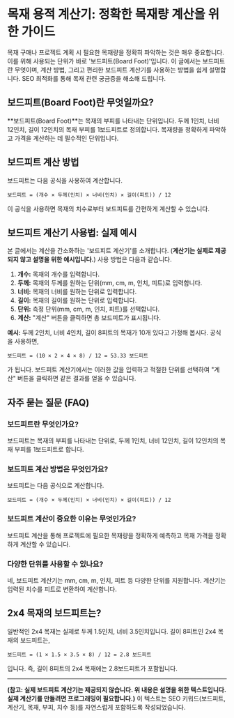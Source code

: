 # 목재 용적 계산기: 정확한 목재량 계산을 위한 가이드

목재 구매나 프로젝트 계획 시 필요한 목재량을 정확히 파악하는 것은 매우 중요합니다. 이를 위해 사용되는 단위가 바로 '보드피트(Board Foot)'입니다. 이 글에서는 보드피트란 무엇이며, 계산 방법, 그리고 편리한 보드피트 계산기를 사용하는 방법을 쉽게 설명합니다. SEO 최적화를 통해 목재 관련 궁금증을 해소해 드립니다.

## 보드피트(Board Foot)란 무엇일까요?

**보드피트(Board Foot)**는 목재의 부피를 나타내는 단위입니다. 두께 1인치, 너비 12인치, 길이 12인치의 목재 부피를 1보드피트로 정의합니다. 목재량을 정확하게 파악하고 가격을 계산하는 데 필수적인 단위입니다.

## 보드피트 계산 방법

보드피트는 다음 공식을 사용하여 계산합니다.

```
보드피트 = (개수 × 두께(인치) × 너비(인치) × 길이(피트)) / 12
```

이 공식을 사용하면 목재의 치수로부터 보드피트를 간편하게 계산할 수 있습니다.

## 보드피트 계산기 사용법: 실제 예시

본 글에서는 계산을 간소화하는 '보드피트 계산기'를 소개합니다. (**계산기는 실제로 제공되지 않고 설명을 위한 예시입니다.**) 사용 방법은 다음과 같습니다.

1. **개수:** 목재의 개수를 입력합니다.
2. **두께:** 목재의 두께를 원하는 단위(mm, cm, m, 인치, 피트)로 입력합니다.
3. **너비:** 목재의 너비를 원하는 단위로 입력합니다.
4. **길이:** 목재의 길이를 원하는 단위로 입력합니다.
5. **단위:** 측정 단위(mm, cm, m, 인치, 피트)를 선택합니다.
6. **계산:** "계산" 버튼을 클릭하면 총 보드피트가 표시됩니다.

**예시:** 두께 2인치, 너비 4인치, 길이 8피트의 목재가 10개 있다고 가정해 봅시다. 공식을 사용하면,

```
보드피트 = (10 × 2 × 4 × 8) / 12 = 53.33 보드피트
```

가 됩니다. 보드피트 계산기에서는 이러한 값을 입력하고 적절한 단위를 선택하여 "계산" 버튼을 클릭하면 같은 결과를 얻을 수 있습니다.

## 자주 묻는 질문 (FAQ)

### 보드피트란 무엇인가요?

보드피트는 목재의 부피를 나타내는 단위로, 두께 1인치, 너비 12인치, 길이 12인치의 목재 부피를 1보드피트로 합니다.

### 보드피트 계산 방법은 무엇인가요?

보드피트는 다음 공식으로 계산합니다.

```
보드피트 = (개수 × 두께(인치) × 너비(인치) × 길이(피트)) / 12
```

### 보드피트 계산이 중요한 이유는 무엇인가요?

보드피트 계산을 통해 프로젝트에 필요한 목재량을 정확하게 예측하고 목재 가격을 정확하게 계산할 수 있습니다.

### 다양한 단위를 사용할 수 있나요?

네, 보드피트 계산기는 mm, cm, m, 인치, 피트 등 다양한 단위를 지원합니다. 계산기는 입력된 치수를 피트로 변환하여 계산합니다.

## 2x4 목재의 보드피트는?

일반적인 2x4 목재는 실제로 두께 1.5인치, 너비 3.5인치입니다. 길이 8피트인 2x4 목재의 보드피트는,

```
보드피트 = (1 × 1.5 × 3.5 × 8) / 12 = 2.8 보드피트
```

입니다. 즉, 길이 8피트의 2x4 목재에는 2.8보드피트가 포함됩니다.

---

**(참고: 실제 보드피트 계산기는 제공되지 않습니다. 위 내용은 설명을 위한 텍스트입니다. 실제 계산기를 만들려면 프로그래밍이 필요합니다.)** 이 텍스트는 SEO 키워드(보드피트, 계산기, 목재, 부피, 치수 등)를 자연스럽게 포함하도록 작성되었습니다.

